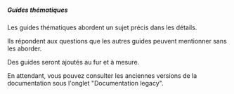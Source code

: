 ##### Guides thématiques

Les guides thématiques abordent un sujet précis dans les détails.

Ils répondent aux questions que les autres guides peuvent mentionner sans les aborder.

Des guides seront ajoutés au fur et à mesure.

En attendant, vous pouvez consulter les anciennes versions de la documentation sous l'onglet "Documentation legacy".
